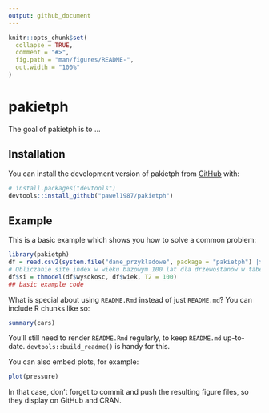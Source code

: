 ```yaml
---
output: github_document
---
```


<!-- README.md is generated from README.Rmd. Please edit that file -->

```r
knitr::opts_chunk$set(
  collapse = TRUE,
  comment = "#>",
  fig.path = "man/figures/README-",
  out.width = "100%"
)
```

# pakietph

<!-- badges: start -->
<!-- badges: end -->

The goal of pakietph is to ...

## Installation

You can install the development version of pakietph from [GitHub](https://github.com/) with:

``` r
# install.packages("devtools")
devtools::install_github("pawel1987/pakietph")
```

## Example

This is a basic example which shows you how to solve a common problem:

```r
library(pakietph)
df = read.csv2(system.file("dane_przykladowe", package = "pakietph") |> dir(full.names = TRUE))
# Obliczanie site index w wieku bazowym 100 lat dla drzewostanów w tabeli df
df$si = thmodel(df$wysokosc, df$wiek, T2 = 100)
## basic example code
```


What is special about using `README.Rmd` instead of just `README.md`? You can include R chunks like so:

```r
summary(cars)
```

You'll still need to render `README.Rmd` regularly, to keep `README.md` up-to-date. `devtools::build_readme()` is handy for this.

You can also embed plots, for example:

```r
plot(pressure)
```

In that case, don't forget to commit and push the resulting figure files, so they display on GitHub and CRAN.

